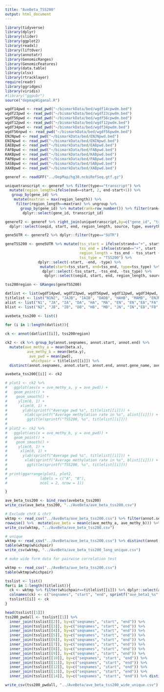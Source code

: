 ```yaml
---
title: "AveBeta_TSS200"
output: html_document
---
```


```r

library(tidyverse)
library(dplyr)
library(slider)
library(ggplot2)
library(readxl)
library(liftOver)
library(annotatr)
library(GenomicRanges)
library(GenomicFeatures)
library(data.table)
library(xlsx)
library(rtracklayer)
require(readr)
library(ggridges)
library(viridis)
#library("ggpubr")
source("depmapWiganal.R")

```


```r

wgdf14pwd <- read_pwd("~/bismarkData/bed/wgdf14cpwdm.bed") 
wgdf23pwd <- read_pwd("~/bismarkData/bed/wgdf23cpwdm.bed") 
wgdf56pwd <- read_pwd("~/bismarkData/bed/wgdf56cpwdm.bed") 
wgdf12pwd <- read_pwd("~/bismarkData/bed/wgdf12pwdm.bed") 
wgdf34pwd <- read_pwd("~/bismarkData/bed/wgdf34pwdm.bed") 
wgdf56npwd <- read_pwd("~/bismarkData/bed/wgdf56pwdm.bed") 
ENJNpwd <- read_pwd("~/bismarkData/bed/ENJNpwd.bed")
ENINpwd <- read_pwd("~/bismarkData/bed/ENINpwd.bed")
EAEBpwd <- read_pwd("~/bismarkData/bed/EABpwd.bed")
FAFBpwd <- read_pwd("~/bismarkData/bed/FABpwd.bed")
KAKBpwd <- read_pwd("~/bismarkData/bed/KABpwd.bed")
PAPBpwd <- read_pwd("~/bismarkData/bed/PABpwd.bed")
SASBpwd <- read_pwd("~/bismarkData/bed/SABpwd.bed")
XAXBpwd <- read_pwd("~/bismarkData/bed/XABpwd.bed")

generef <- readGFF("../DepMap/hg38.ncbiRefSeq.gtf.gz")

uniquetranscript <- generef %>% filter(type=="transcript") %>% 
  mutate(region_length=ifelse(end==start, 2, end-start+1)) %>% 
   group_by(gene_id) %>% 
    mutate(maxtran = max(region_length)) %>% 
     filter(region_length==maxtran) %>% ungroup %>% 
       group_by(gene_id) %>% mutate(rank=row_number()) %>% filter(rank==1) %>% 
        dplyr::select(gene_id, transcript_id)

generef2 <- generef %>% right_join(uniquetranscript,by=c("gene_id", "transcript_id")) %>% mutate(region_length=ifelse(end==start, 2, end-start+1)) %>% 
  dplyr::select(seqid, start, end, region_length, source, type, everything())

gene5UTR <- generef2 %>% dplyr::filter(type=="5UTR")

geneTSS200 <- gene5UTR %>% mutate(tss_start = ifelse(strand=="+", start - 200, end+1),
                                  tss_end = ifelse(strand=="+", start -1, end +200),
                                  region_length = tss_end - tss_start +1, 
                                  tss_type = "TSS200") %>% 
               dplyr::select(-start, -end, -type) %>% 
                mutate(start=tss_start, end=tss_end, type=tss_type) %>% 
                 dplyr::select(-tss_start, -tss_end, -tss_type) %>%
                  dplyr::select(seqid, start, end, region_length, source, type, everything())

tss200region <- GRanges(geneTSS200)

```




```r

datlist <- list(wgdf14pwd, wgdf23pwd, wgdf56pwd, wgdf12pwd, wgdf34pwd, wgdf56npwd,ENJNpwd,ENINpwd, EAEBpwd,FAFBpwd, KAKBpwd,PAPBpwd,SASBpwd,XAXBpwd)
titlelist <- list("N1N2", "JAJB", "IAIB", "DADB", "HAHB", "MAMB", "ENJN", "ENIN", "EAEB", "FAFB", "KAKB", "PAPB", "SASB", "XAXB")
alist <- list("N1", "JA", "IA", "DA", "HA", "MA", "EN", "EN","EA","FA","KA","PA","SA","XA")
blist <- list("N2", "JB", "IB", "DB", "HB", "MB", "JN", "IN","EB","FB","KB","PB","SB","XB")

avebeta_tss200 <- list()

for (i in 1:length(datlist)){
  
ck <- annot(datlist[[i]], tss200region)

ck2 <- ck %>% group_by(annot.seqnames, annot.start, annot.end) %>% 
  mutate(ave_methy_a = mean(beta.x),
          ave_methy_b = mean(beta.y),
           ave_pwd = mean(pwd),
            whichpair = titlelist[[i]]) %>% 
  distinct(annot.seqnames, annot.start, annot.end, annot.gene_name, ave_methy_a, ave_methy_b, ave_pwd, whichpair)

avebeta_tss200[[i]] <- ck2

# plot1 <- ck2 %>% 
#   ggplot(aes(x = ave_methy_a, y = ave_pwd)) +
#   geom_point() +
#    geom_smooth() +
#     ylim(0, 1) +
#      xlim(0, 1) +
#       ylab(sprintf("Average pwd %s", titlelist[[i]])) +
#        xlab(sprintf("Average methylation rate in %s", alist[[i]])) +
#         ggtitle(sprintf("TSS200, %s", titlelist[[i]]))
# 
# plot2 <- ck2 %>% 
#   ggplot(aes(x = ave_methy_b, y = ave_pwd)) +
#   geom_point() +
#    geom_smooth() +
#     ylim(0, 1) +
#      xlim(0, 1) +
#       ylab(sprintf("Average pwd %s", titlelist[[i]])) +
#        xlab(sprintf("Average methylation rate in %s", blist[[i]])) +
#         ggtitle(sprintf("TSS200, %s", titlelist[[i]]))
# 
# print(ggarrange(plot1, plot2, 
#               labels = c("A", "B"),
#               ncol = 2, nrow = 1))

}

ave_beta_tss200 <- bind_rows(avebeta_tss200)
write_csv(ave_beta_tss200, "../AveBeta/ave_beta_tss200.csv")

# Exclude chrX & chrY
wktmp <- read_csv("../AveBeta/ave_beta_tss200.csv") %>% filter(annot.seqnames!="chrX" & annot.seqnames!="chrY") %>% 
rowwise() %>%  mutate(ave_beta = mean(c(ave_methy_a, ave_methy_b))) %>% ungroup()
write_csv(wktmp, "../AveBeta/ave_beta_tss200.csv")

# unique
wktmp <- read_csv("../AveBeta/ave_beta_tss200.csv") %>% distinct(annot.seqnames, annot.start, annot.end, ave_pwd, ave_beta, whichpair)
table(wktmp$whichpair)
write_csv(wktmp, "../AveBeta/ave_beta_tss200_long_unique.csv")

# make wide form data for pairwise correlation test

wktmp <- read_csv("../AveBeta/ave_beta_tss200.csv")
table(wktmp$whichpair)

tsslist <- list()
for(i in 1:length(titlelist)){
  ck <- wktmp %>% filter(whichpair==titlelist[[i]]) %>% dplyr::select(annot.seqnames, annot.start, annot.end, ave_methy_a, ave_methy_b, ave_pwd, ave_beta)
  colnames(ck) <- c("seqnames", "start", "end", sprintf("ave_beta1_%s", titlelist[[i]]), sprintf("ave_beta2_%s", titlelist[[i]]), sprintf("ave_pwd_%s", titlelist[[i]]), sprintf("ave_beta_%s", titlelist[[i]]))
  tsslist[[i]] <- ck
}

head(tsslist[[1]])
tss200_pwdall <- tsslist[[1]] %>% 
  inner_join(tsslist[[2]], by=c("seqnames", "start", "end")) %>% 
  inner_join(tsslist[[3]], by=c("seqnames", "start", "end")) %>%
  inner_join(tsslist[[4]], by=c("seqnames", "start", "end")) %>%
  inner_join(tsslist[[5]], by=c("seqnames", "start", "end")) %>%
  inner_join(tsslist[[6]], by=c("seqnames", "start", "end")) %>%
  inner_join(tsslist[[7]], by=c("seqnames", "start", "end")) %>% 
  inner_join(tsslist[[8]], by=c("seqnames", "start", "end")) %>% 
  inner_join(tsslist[[9]], by=c("seqnames", "start", "end")) %>%
  inner_join(tsslist[[10]], by=c("seqnames", "start", "end")) %>%
  inner_join(tsslist[[11]], by=c("seqnames", "start", "end")) %>%
  inner_join(tsslist[[12]], by=c("seqnames", "start", "end")) %>%
  inner_join(tsslist[[13]], by=c("seqnames", "start", "end")) %>%
  inner_join(tsslist[[14]], by=c("seqnames", "start", "end")) %>% distinct()

write_csv(tss200_pwdall, "../AveBeta/ave_beta_tss200_wide_unique.csv")

```







